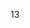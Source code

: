 13<!--
--><noinclude>
{{template doc}}
<!-- Add categories and interwikis to the /doc subpage, not here! -->
</noinclude>